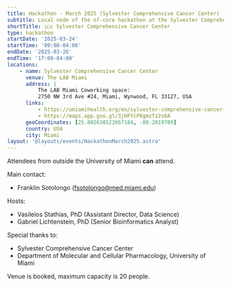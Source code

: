 ```yaml
---
title: Hackathon - March 2025 (Sylvester Comprehensive Cancer Center)
subtitle: Local node of the nf-core hackathon at the Sylvester Comprehensive Cancer Center
shortTitle: 🇺🇸 Sylvester Comprehensive Cancer Center
type: hackathon
startDate: '2025-03-24'
startTime: '09:00-04:00'
endDate: '2025-03-26'
endTime: '17:00-04:00'
locations:
    - name: Sylvester Comprehensive Cancer Center
      venue: The LAB Miami
      address: |
          The LAB Miami Coworking space:
          2750 NW 3rd Ave #24, Miami, Wynwood, FL 33127, USA
      links:
          - https://umiamihealth.org/en/sylvester-comprehensive-cancer-center
          - https://maps.app.goo.gl/3jHFYcP8gmzfz2s6A
      geoCoordinates: [25.802638522067184, -80.2019789]
      country: USA
      city: Miami
layout: '@layouts/events/HackathonMarch2025.astro'
---
```


Attendees from outside the University of Miami **can** attend.

Main contact:

-   Franklin Sotolongo ([fsotolongo@med.miami.edu](mailto:fsotolongo@med.miami.edu))

Hosts:

-   Vasileios Stathias, PhD (Assistant Director, Data Science)
-   Gabriel Lichtenstein, PhD (Senior Bioinformatics Analyst)

Special thanks to:

-   Sylvester Comprehensive Cancer Center
-   Department of Molecular and Cellular Pharmacology, University of Miami

Venue is booked, maximum capacity is 20 people.
